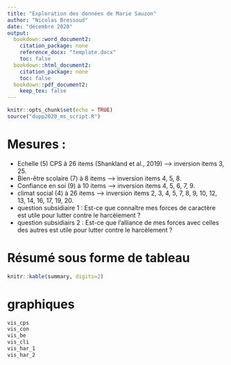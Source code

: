```yaml
---
title: "Exploration des données de Marie Sauzon"
author: "Nicolas Bressoud"
date: "décembre 2020"
output: 
  bookdown::word_document2:
    citation_package: none
    reference_docx: "template.docx"
    toc: false
  bookdown::html_document2:
    citation_package: none
    toc: false
  bookdown::pdf_document2:
    keep_tex: false
---
```


```r
knitr::opts_chunk$set(echo = TRUE)
source("dupp2020_ms_script.R")
```

# Mesures :

- Echelle (5) CPS à 26 items (Shankland et al., 2019) --> inversion items 3, 25.
- Bien-être scolaire (7) à 8 items --> inversion items 4, 5, 8.
- Confiance en soi (9) à 10 items --> inversion items 4, 5, 6, 7, 9.
- climat social (4) à 26 items --> inversion items 2, 3, 4, 5, 7, 8, 9, 10, 12, 13, 14, 16, 17, 19, 20.
- question subsidiaire 1 : Est-ce que connaître mes forces de caractère est utile pour lutter contre le harcèlement ?
- question subsidiairs 2 : Est-ce que l'alliance de mes forces avec celles des autres est utile pour lutter contre le harcèlement ?

# Résumé sous forme de tableau

```r
knitr::kable(summary, digits=2)
```


# graphiques


```r
vis_cps
vis_con
vis_be
vis_cli
vis_har_1
vis_har_2
```